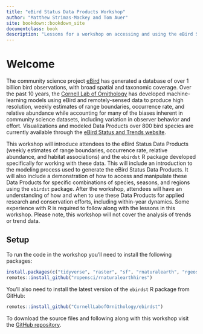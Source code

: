 ```yaml
--- 
title: "eBird Status Data Products Workshop"
author: "Matthew Strimas-Mackey and Tom Auer"
site: bookdown::bookdown_site
documentclass: book
description: "Lessons for a workshop on accessing and using the eBird Status Data Products"
---
```


# Welcome {-}

The community science project [eBird](https://ebird.org/home) has generated a database of over 1 billion bird observations, with broad spatial and taxonomic coverage. Over the past 10 years, the [Cornell Lab of Ornithology](https://www.birds.cornell.edu/home/) has developed machine-learning models using eBird and remotely-sensed data to produce high resolution, weekly estimates of range boundaries, occurrence rate, and relative abundance while accounting for many of the biases inherent in community science datasets, including variation in observer behavior and effort. Visualizations and modeled Data Products over 800 bird species are currently available through the [eBird Status and Trends website](https://ebird.org/science/status-and-trends).

This workshop will introduce attendees to the eBird Status Data Products (weekly estimates of range boundaries, occurrence rate, relative abundance, and habitat associations) and the `ebirdst` R package developed specifically for working with these data. This will include an introduction to the modeling process used to generate the eBird Status Data Products. It will also include a demonstration of how to access and manipulate these Data Products for specific combinations of species, seasons, and regions using the `ebirdst` package. After the workshop, attendees will have an understanding of how and when to use these Data Products for applied research and conservation efforts, including within-year dynamics. Some experience with R is required to follow along with the lessons in this workshop. Please note, this workshop will not cover the analysis of trends or trend data.

## Setup

To run the code in the workshop you'll need to install the following packages:

```r
install.packages(c("tidyverse", "raster", "sf", "rnaturalearth", "rgeos", "remotes"))
remotes::install_github("ropensci/rnaturalearthhires")
```

You'll also need to install the latest version of the `ebirdst` R package from GitHub:

```r
remotes::install_github("CornellLabofOrnithology/ebirdst")
```

To download the source files and following along with this workshop visit the [GitHub repository](https://github.com/mstrimas/ebirdst-workshop/).